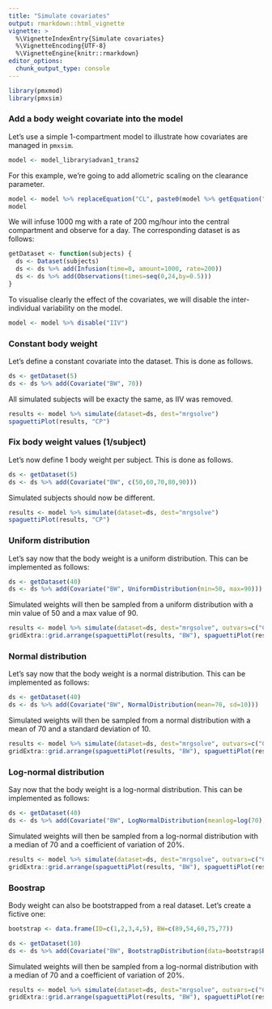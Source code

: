 ```yaml
---
title: "Simulate covariates"
output: rmarkdown::html_vignette
vignette: >
  %\VignetteIndexEntry{Simulate covariates}
  %\VignetteEncoding{UTF-8}
  %\VignetteEngine{knitr::rmarkdown}
editor_options: 
  chunk_output_type: console
---
```


```r
library(pmxmod)
library(pmxsim)
```

### Add a body weight covariate into the model

Let's use a simple 1-compartment model to illustrate how covariates are managed in `pmxsim`.

```r
model <- model_library$advan1_trans2
```

For this example, we're going to add allometric scaling on the clearance parameter.

```r
model <- model %>% replaceEquation("CL", paste0(model %>% getEquation("CL"), "*pow(BW/70, 0.75)"))
model
```

We will infuse 1000 mg with a rate of 200 mg/hour into the central compartment and observe for a day.
The corresponding dataset is as follows:

```r
getDataset <- function(subjects) {
  ds <- Dataset(subjects)
  ds <- ds %>% add(Infusion(time=0, amount=1000, rate=200))
  ds <- ds %>% add(Observations(times=seq(0,24,by=0.5)))
}
```

To visualise clearly the effect of the covariates, we will disable the inter-individual variability on the model.

```r
model <- model %>% disable("IIV")
```

### Constant body weight

Let's define a constant covariate into the dataset. This is done as follows.

```r
ds <- getDataset(5)
ds <- ds %>% add(Covariate("BW", 70))
```

All simulated subjects will be exacty the same, as IIV was removed.

```r
results <- model %>% simulate(dataset=ds, dest="mrgsolve")
spaguettiPlot(results, "CP")
```

### Fix body weight values (1/subject)

Let's now define 1 body weight per subject. This is done as follows.

```r
ds <- getDataset(5)
ds <- ds %>% add(Covariate("BW", c(50,60,70,80,90)))
```

Simulated subjects should now be different.

```r
results <- model %>% simulate(dataset=ds, dest="mrgsolve")
spaguettiPlot(results, "CP")
```

### Uniform distribution

Let's say now that the body weight is a uniform distribution. This can be implemented as follows:

```r
ds <- getDataset(40)
ds <- ds %>% add(Covariate("BW", UniformDistribution(min=50, max=90)))
```

Simulated weights will then be sampled from a uniform distribution with a min value of 50 and a max value of 90.

```r
results <- model %>% simulate(dataset=ds, dest="mrgsolve", outvars=c("CP", "BW"), seed=1)
gridExtra::grid.arrange(spaguettiPlot(results, "BW"), spaguettiPlot(results, "CP"), nrow=1)
```

### Normal distribution

Let's say now that the body weight is a normal distribution. This can be implemented as follows:

```r
ds <- getDataset(40)
ds <- ds %>% add(Covariate("BW", NormalDistribution(mean=70, sd=10)))
```

Simulated weights will then be sampled from a normal distribution with a mean of 70 and a standard deviation of 10.

```r
results <- model %>% simulate(dataset=ds, dest="mrgsolve", outvars=c("CP", "BW"), seed=1)
gridExtra::grid.arrange(spaguettiPlot(results, "BW"), spaguettiPlot(results, "CP"), nrow=1)
```

### Log-normal distribution

Say now that the body weight is a log-normal distribution. This can be implemented as follows:

```r
ds <- getDataset(40)
ds <- ds %>% add(Covariate("BW", LogNormalDistribution(meanlog=log(70), sdlog=0.2)))
```

Simulated weights will then be sampled from a log-normal distribution with a median of 70 and a coefficient of variation of 20%.

```r
results <- model %>% simulate(dataset=ds, dest="mrgsolve", outvars=c("CP", "BW"), seed=1)
gridExtra::grid.arrange(spaguettiPlot(results, "BW"), spaguettiPlot(results, "CP"), nrow=1)
```

### Boostrap

Body weight can also be bootstrapped from a real dataset.
Let's create a fictive one:

```r
bootstrap <- data.frame(ID=c(1,2,3,4,5), BW=c(89,54,60,75,77))
```

```r
ds <- getDataset(10)
ds <- ds %>% add(Covariate("BW", BootstrapDistribution(data=bootstrap$BW, replacement=TRUE, random=TRUE)))
```

Simulated weights will then be sampled from a log-normal distribution with a median of 70 and a coefficient of variation of 20%.

```r
results <- model %>% simulate(dataset=ds, dest="mrgsolve", outvars=c("CP", "BW"), seed=2)
gridExtra::grid.arrange(spaguettiPlot(results, "BW"), spaguettiPlot(results, "CP"), nrow=1)
```

